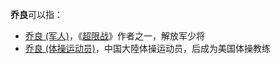 '''乔良'''可以指：
*[[乔良_(军人)|乔良 (军人)]]，《[[超限战|超限战]]》作者之一，解放军少将
*[[乔良_(体操运动员)|乔良 (体操运动员)]]，中国大陸体操运动员，后成为美国体操教练
{{消歧义|C|cat=二字乔姓人名消歧义}}